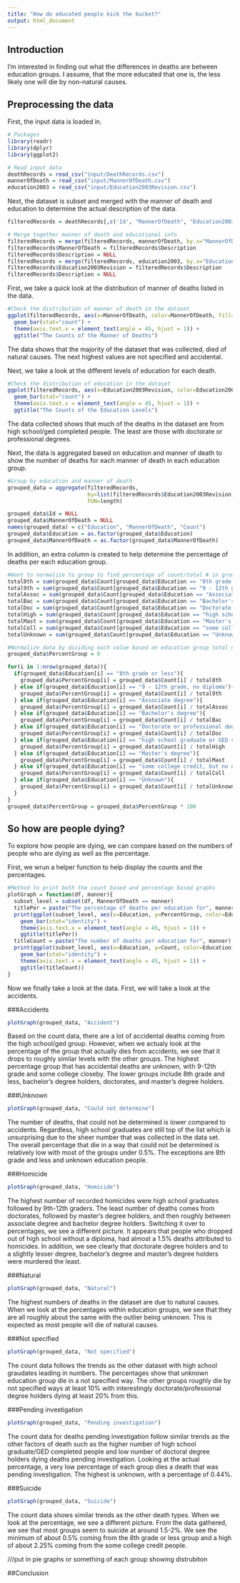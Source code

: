 ```yaml
---
title: "How do educated people kick the bucket?"
output: html_document
---
```


## Introduction

I'm interested in finding out what the differences in deaths are between education groups. I assume, that the more educated that one is, the less likely one will die by non-natural causes. 

## Preprocessing the data

First, the input data is loaded in.

```r
# Packages
library(readr)
library(dplyr)
library(ggplot2)

# Read input data
deathRecords = read_csv("input/DeathRecords.csv")
mannerOfDeath = read_csv("input/MannerOfDeath.csv")
education2003 = read_csv("input/Education2003Revision.csv")
```

Next, the dataset is subset and merged with the manner of death and education to determine the actual description of the data.

```r
filteredRecords = deathRecords[,c('Id', "MannerOfDeath", "Education2003Revision")]

# Merge together manner of death and educational info
filteredRecords = merge(filteredRecords, mannerOfDeath, by.x="MannerOfDeath", by.y="Code")
filteredRecords$MannerOfDeath = filteredRecords$Description
filteredRecords$Description = NULL
filteredRecords = merge(filteredRecords, education2003, by.x="Education2003Revision", by.y="Code")
filteredRecords$Education2003Revision = filteredRecords$Description
filteredRecords$Description = NULL
```

First, we take a quick look at the distribution of manner of deaths listed in the data.

```r
#Check the distribution of manner of death in the dataset
ggplot(filteredRecords, aes(x=MannerOfDeath, color=MannerOfDeath, fill=MannerOfDeath)) + 
  geom_bar(stat="count") + 
  theme(axis.text.x = element_text(angle = 45, hjust = 1)) +
  ggtitle("The Counts of the Manner of Deaths")
```

The data shows that the majority of the dataset that was collected, died of natural causes. The next highest values are not specified and accidental.

Next, we take a look at the different levels of education for each death.

```r
#Check the distribution of education in the dataset
ggplot(filteredRecords, aes(x=Education2003Revision, color=Education2003Revision, fill=Education2003Revision)) + 
  geom_bar(stat="count") + 
  theme(axis.text.x = element_text(angle = 45, hjust = 1)) +
  ggtitle("The Counts of the Education Levels")
```

The data collected shows that much of the deaths in the dataset are from high school/ged completed people. The least are those with doctorate or professional degrees.

Next, the data is aggregated based on education and manner of death to show the number of deaths for each manner of death in each education group.

```r
#Group by education and manner of death
grouped_data = aggregate(filteredRecords, 
                         by=list(filteredRecords$Education2003Revision, filteredRecords$MannerOfDeath),
                         FUN=length)

grouped_data$Id = NULL
grouped_data$MannerOfDeath = NULL
names(grouped_data) = c("Education", "MannerOfDeath", "Count")
grouped_data$Education = as.factor(grouped_data$Education)
grouped_data$MannerOfDeath = as.factor(grouped_data$MannerOfDeath)

```

In addition, an extra column is created to help determine the percentage of deaths per each education group.

```r
#Want to normalize to group to find percentage of count/total # in group
total8th = sum(grouped_data$Count[grouped_data$Education == "8th grade or less"])
total9th = sum(grouped_data$Count[grouped_data$Education == "9 - 12th grade, no diploma"])
totalAssoc = sum(grouped_data$Count[grouped_data$Education == "Associate degree"])
totalBac = sum(grouped_data$Count[grouped_data$Education == "Bachelor's degree"])
totalDoc = sum(grouped_data$Count[grouped_data$Education == "Doctorate or professional degree"])
totalHigh = sum(grouped_data$Count[grouped_data$Education == "high school graduate or GED completed"])
totalMast = sum(grouped_data$Count[grouped_data$Education == "Master's degree"])
totalColl = sum(grouped_data$Count[grouped_data$Education == "some college credit, but no degree"])
totalUnknown = sum(grouped_data$Count[grouped_data$Education == "Unknown"])

#Normalize data by dividing each value based on education group total numbers
grouped_data$PercentGroup = 0

for(i in 1:nrow(grouped_data)){
  if(grouped_data$Education[i] == "8th grade or less"){
    grouped_data$PercentGroup[i] = grouped_data$Count[i] / total8th
  } else if(grouped_data$Education[i] == "9 - 12th grade, no diploma"){
    grouped_data$PercentGroup[i] = grouped_data$Count[i] / total9th
  } else if(grouped_data$Education[i] == "Associate degree"){
    grouped_data$PercentGroup[i] = grouped_data$Count[i] / totalAssoc
  } else if(grouped_data$Education[i] == "Bachelor's degree"){
    grouped_data$PercentGroup[i] = grouped_data$Count[i] / totalBac
  } else if(grouped_data$Education[i] == "Doctorate or professional degree"){
    grouped_data$PercentGroup[i] = grouped_data$Count[i] / totalDoc
  } else if(grouped_data$Education[i] == "high school graduate or GED completed"){
    grouped_data$PercentGroup[i] = grouped_data$Count[i] / totalHigh
  } else if(grouped_data$Education[i] == "Master's degree"){
    grouped_data$PercentGroup[i] = grouped_data$Count[i] / totalMast
  } else if(grouped_data$Education[i] == "some college credit, but no degree"){
    grouped_data$PercentGroup[i] = grouped_data$Count[i] / totalColl
  } else if(grouped_data$Education[i] == "Unknown"){
    grouped_data$PercentGroup[i] = grouped_data$Count[i] / totalUnknown
  }
}
grouped_data$PercentGroup = grouped_data$PercentGroup * 100
```

## So how are people dying?

To explore how people are dying, we can compare based on the numbers of people who are dying as well as the percentage. 

First, we wrun a helper function to help display the counts and the percentages.

```r
#Method to print both the count based and percentage based graphs
plotGraph = function(df, manner){
  subset_level = subset(df, MannerOfDeath == manner)
  titlePer = paste("The percentage of deaths per education for", manner)
  print(ggplot(subset_level, aes(x=Education, y=PercentGroup, color=Education, fill=Education)) + 
    geom_bar(stat="identity") +
    theme(axis.text.x = element_text(angle = 45, hjust = 1)) +
    ggtitle(titlePer))
  titleCount = paste("The number of deaths per education for", manner)
  print(ggplot(subset_level, aes(x=Education, y=Count, color=Education, fill=Education)) + 
    geom_bar(stat="identity") +
    theme(axis.text.x = element_text(angle = 45, hjust = 1)) +
    ggtitle(titleCount))
}
```

Now we finally take a look at the data. First, we will take a look at the accidents.

###Accidents

```r
plotGraph(grouped_data, "Accident")
```

Based on the count data, there are a lot of accidental deaths coming from the high school/ged group. However, when we actualy look at the percentage of the group that actually dies from accidents, we see that it drops to roughly similar levels with the other groups. The highest percentage group that has accidental deaths are unknown, with 9-12th grade and some college closeby. The lower groups include 8th grade and less, bachelor's degree holders, doctorates, and master's degree holders.

###Unknown

```r
plotGraph(grouped_data, "Could not determine")
```

The number of deaths, that could not be determined is lower compared to accidents. Regardless, high school graduates are still top of the list which is unsurprising due to the sheer number that was collected in the data set. The overall percentage that die in a way that could not be determined is relatively low with most of the groups under 0.5%. The exceptions are 8th grade and less and unknown education people.

###Homicide

```r
plotGraph(grouped_data, "Homicide")
```

The highest number of recorded homicides were high school graduates followed by 9th-12th graders. The least number of deaths comes from doctorates, followed by master's degree holders, and then roughly between associate degree and bachelor degree holders. Switching it over to percentages, we see a different picture. It appears that people who dropped out of high school without a diploma, had almost a 1.5% deaths attributed to homicides. In addition, we see clearly that doctorate degree holders and to a slightly lesser degree, bachelor's degree and master's degree holders were murdered the least.

###Natural

```r
plotGraph(grouped_data, "Natural")
```

The highest numbers of deaths in the dataset are due to natural causes. When we look at the percentages within education groups, we see that they are all roughly about the same with the outlier being unknown. This is expected as most people will die of natural causes.

###Not specified

```r
plotGraph(grouped_data, "Not specified")

```

The count data follows the trends as the other dataset with high school graudates leading in numbers. The percentages show that unknown education group die in a not specified way. The other groups roughly die by not specified ways at least 10% with interestingly doctorate/professional degree holders dying at least 20% from this.

###Pending investigation

```r
plotGraph(grouped_data, "Pending investigation")
```

The count data for deaths pending investigation follow similar trends as the other factors of death such as the higher number of high school graduate/GED completed people and low number of doctoral degree holders dying deaths pending investigation. Looking at the actual percentage, a very low percentage of each group dies a death that was pending investigation. The highest is unknown, with a percentage of 0.44%.

###Suicide

```r
plotGraph(grouped_data, "Suicide")
```

The count data shows similar trends as the other death types. When we look at the percentage, we see a different picture. From the data gathered, we see that most groups seem to suicide at around 1.5-2%. We see the minimum of about 0.5% coming from the 8th grade or less group and a high of about 2.25% coming from the some college credit people.


///put in pie graphs or something of each group showing distrubiton

##Conclusion


